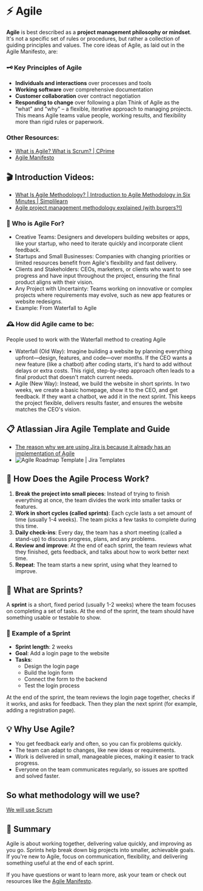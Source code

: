 # ⚡ Agile
**Agile** is best described as a **project management philosophy or mindset**. 
It's not a specific set of rules or procedures, but rather a collection of guiding principles and values. 
The core ideas of Agile, as laid out in the Agile Manifesto, are:

### 🗝️ Key Principles of Agile
- **Individuals and interactions** over processes and tools
- **Working software** over comprehensive documentation
- **Customer collaboration** over contract negotiation
- **Responding to change** over following a plan
Think of Agile as the "what" and "why" – a flexible, iterative approach to managing projects. 
This means Agile teams value people, working results, and flexibility more than rigid rules or paperwork.

### Other Resources: 
- [What is Agile? What is Scrum? | CPrime](https://www.cprime.com/resources/what-is-agile-what-is-scrum/)
- [Agile Manifesto](https://agilemanifesto.org/)

## 🎬 Introduction Videos:
- [What Is Agile Methodology? | Introduction to Agile Methodology in Six Minutes | Simplilearn](https://www.youtube.com/watch?v=8eVXTyIZ1Hs)
- [Agile project management methodology explained (with burgers?!)](https://www.youtube.com/watch?v=zi7uGg6FVM4)

### 👥 Who is Agile For?
- Creative Teams: Designers and developers building websites or apps, like your startup, who need to iterate quickly and incorporate client feedback.
- Startups and Small Businesses: Companies with changing priorities or limited resources benefit from Agile's flexibility and fast delivery.
- Clients and Stakeholders: CEOs, marketers, or clients who want to see progress and have input throughout the project, ensuring the final product aligns with their vision.
- Any Project with Uncertainty: Teams working on innovative or complex projects where requirements may evolve, such as new app features or website redesigns.
- Example: From Waterfall to Agile

### 🕰️ How did Agile came to be: 
People used to work with the Waterfall method to creating Agile
- Waterfall (Old Way): Imagine building a website by planning everything upfront—design, features, and code—over months. If the CEO wants a new feature (like a chatbot) after coding starts, it's hard to add without delays or extra costs. This rigid, step-by-step approach often leads to a final product that doesn't match current needs.
- Agile (New Way): Instead, we build the website in short sprints. In two weeks, we create a basic homepage, show it to the CEO, and get feedback. If they want a chatbot, we add it in the next sprint. This keeps the project flexible, delivers results faster, and ensures the website matches the CEO's vision.

## 📋 Atlassian Jira Agile Template and Guide
- [The reason why we are using Jira is because it already has an implementation of Agile](https://www.atlassian.com/software/jira/templates/agile-roadmap)
- ![Agile Roadmap Template | Jira Templates](https://media1.thehungryjpeg.com/thumbs2/ori_4061630_jq8bgxawsjwg371bq8rau2camswvzptnw4q9exwa_agile-project-management-development-methodology-infographic-agile-s.jpg)

## 🔄 How Does the Agile Process Work?
1. **Break the project into small pieces**: Instead of trying to finish everything at once, the team divides the work into smaller tasks or features.
2. **Work in short cycles (called sprints)**: Each cycle lasts a set amount of time (usually 1-4 weeks). The team picks a few tasks to complete during this time.
3. **Daily check-ins**: Every day, the team has a short meeting (called a stand-up) to discuss progress, plans, and any problems.
4. **Review and improve**: At the end of each sprint, the team reviews what they finished, gets feedback, and talks about how to work better next time.
5. **Repeat**: The team starts a new sprint, using what they learned to improve.

## 🏁 What are Sprints?
A **sprint** is a short, fixed period (usually 1-2 weeks) where the team focuses on completing a set of tasks. At the end of the sprint, the team should have something usable or testable to show.

### 📝 Example of a Sprint
- **Sprint length**: 2 weeks
- **Goal**: Add a login page to the website
- **Tasks**:
  - Design the login page
  - Build the login form
  - Connect the form to the backend
  - Test the login process

At the end of the sprint, the team reviews the login page together, checks if it works, and asks for feedback. Then they plan the next sprint (for example, adding a registration page).

## 💡 Why Use Agile?
- You get feedback early and often, so you can fix problems quickly.
- The team can adapt to changes, like new ideas or requirements.
- Work is delivered in small, manageable pieces, making it easier to track progress.
- Everyone on the team communicates regularly, so issues are spotted and solved faster.

## So what methodology will we use?
[We will use Scrum](/docs/app-website-team/workflow-methodology)

## 📖 Summary
Agile is about working together, delivering value quickly, and improving as you go. Sprints help break down big projects into smaller, achievable goals. If you're new to Agile, focus on communication, flexibility, and delivering something useful at the end of each sprint.

If you have questions or want to learn more, ask your team or check out resources like the [Agile Manifesto](https://agilemanifesto.org/). 